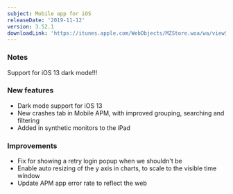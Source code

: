 ```yaml
---
subject: Mobile app for iOS
releaseDate: '2019-11-12'
version: 3.52.1
downloadLink: 'https://itunes.apple.com/WebObjects/MZStore.woa/wa/viewSoftware?id=594038638&mt=8'
---
```


### Notes

Support for iOS 13 dark mode!!!

### New features

* Dark mode support for iOS 13
* New crashes tab in Mobile APM, with improved grouping, searching and filtering
* Added in synthetic monitors to the iPad

### Improvements

* Fix for showing a retry login popup when we shouldn't be
* Enable auto resizing of the y axis in charts, to scale to the visible time window
* Update APM app error rate to reflect the web
